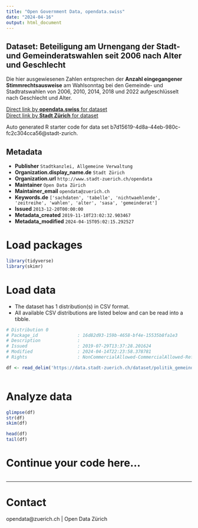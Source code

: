 ```yaml
---
title: "Open Government Data, opendata.swiss"
date: "2024-04-16"
output: html_document
---
```


## Dataset: Beteiligung am Urnengang der Stadt- und Gemeinderatswahlen seit 2006 nach Alter und Geschlecht


Die hier ausgewiesenen Zahlen entsprechen der **Anzahl eingegangener Stimmrechtsausweise** am Wahlsonntag bei den Gemeinde- und Stadtratswahlen von 2006, 2010, 2014, 2018 und 2022 aufgeschlüsselt nach Geschlecht und Alter.


[Direct link by **opendata.swiss** for dataset](https://opendata.swiss/de/dataset/beteiligung-am-urnengang-der-stadt-und-gemeinderatswahlen-seit-2006-nach-alter-und-geschlecht3)<br>
[Direct link by **Stadt Zürich** for dataset](https://data.stadt-zuerich.ch/dataset/politik_gemeinderatswahlen_btg_urnengang_alter_geschl_od7004)

Auto generated R starter code for data set b7d15619-4d8a-44eb-980c-fc2c304cca56@stadt-zurich.

## Metadata

- **Publisher** `Stadtkanzlei, Allgemeine Verwaltung`
- **Organization.display_name.de** `Stadt Zürich`
- **Organization.url** `http://www.stadt-zuerich.ch/opendata`
- **Maintainer** `Open Data Zürich`
- **Maintainer_email** `opendata@zuerich.ch`
- **Keywords.de** `['sachdaten', 'tabelle', 'nichtwaehlende', 'zeitreihe', 'wahlen', 'alter', 'sasa', 'gemeinderat']`
- **Issued** `2013-12-20T00:00:00`
- **Metadata_created** `2019-11-10T23:02:32.903467`
- **Metadata_modified** `2024-04-15T05:02:15.292527`


# Load packages

```r

library(tidyverse)
library(skimr)

```

# Load data

-   The dataset has 1 distribution(s) in CSV format.
-   All available CSV distributions are listed below and can be read into a tibble.

```r

# Distribution 0
# Package_id               : 16d82d93-159b-4658-bf4e-15535b8fa1e3
# Description              : 
# Issued                   : 2019-07-29T13:37:28.201624
# Modified                 : 2024-04-14T22:23:58.378781
# Rights                   : NonCommercialAllowed-CommercialAllowed-ReferenceNotRequired

df <- read_delim('https://data.stadt-zuerich.ch/dataset/politik_gemeinderatswahlen_btg_urnengang_alter_geschl_od7004/download/POL700OD7004.csv')



```

# Analyze data

```r

glimpse(df)
str(df)
skim(df)

head(df)
tail(df)

```

# Continue your code here...

```r

```

------------------------------------------------------------------------

# Contact

opendata@zuerich.ch | Open Data Zürich

